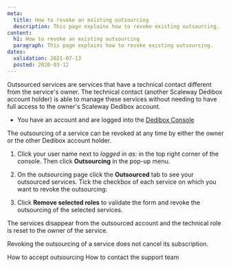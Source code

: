```yaml
---
meta:
  title: How to revoke an existing outsourcing
  description: This page explains how to revoke existing outsourcing.
content:
  h1: How to revoke an existing outsourcing
  paragraph: This page explains how to revoke existing outsourcing.
dates:
  validation: 2021-07-13
  posted: 2020-03-12
---
```


Outsourced services are services that have a technical contact different from the service's owner. The technical contact (another Scaleway Dedibox account holder) is able to manage these services without needing to have full access to the owner's Scaleway Dedibox account.

<Message type="requirement">

  - You have an account and are logged into the [Dedibox Console](https://console.online.net) 

</Message>

The outsourcing of a service can be revoked at any time by either the owner or the other Dedibox account holder.


1. Click your user name next to _logged in as:_ in the top right corner of the console. Then click **Outsourcing** in the pop-up menu.

  <Lightbox
    src="scaleway-dedibox-console-outsourcing-menu.png"
    width="300"
    alt=""
  />

2. On the outsourcing page click the **Outsourced** tab to see your outsourced services. Tick the checkbox of each service on which you want to revoke the outsourcing:

  <Lightbox
    src="scaleway-dedibox-console-outsourcing-revoke.png"
    width="600"
    alt=""
  />

3. Click **Remove selected roles** to validate the form and revoke the outsourcing of the selected services.

The services disappear from the outsourced account and the technical role is reset to the owner of the service.

<Message type="note">

Revoking the outsourcing of a service does not cancel its subscription.

</Message>

<Navigation title="See Also">
  <PreviousButton to="/dedibox-console/my-account/how-to/accept-outsourcing/">How to accept outsourcing</PreviousButton>
  <NextButton to="/dedibox-console/my-account/how-to/contact-support">How to contact the support team</NextButton>
</Navigation>
